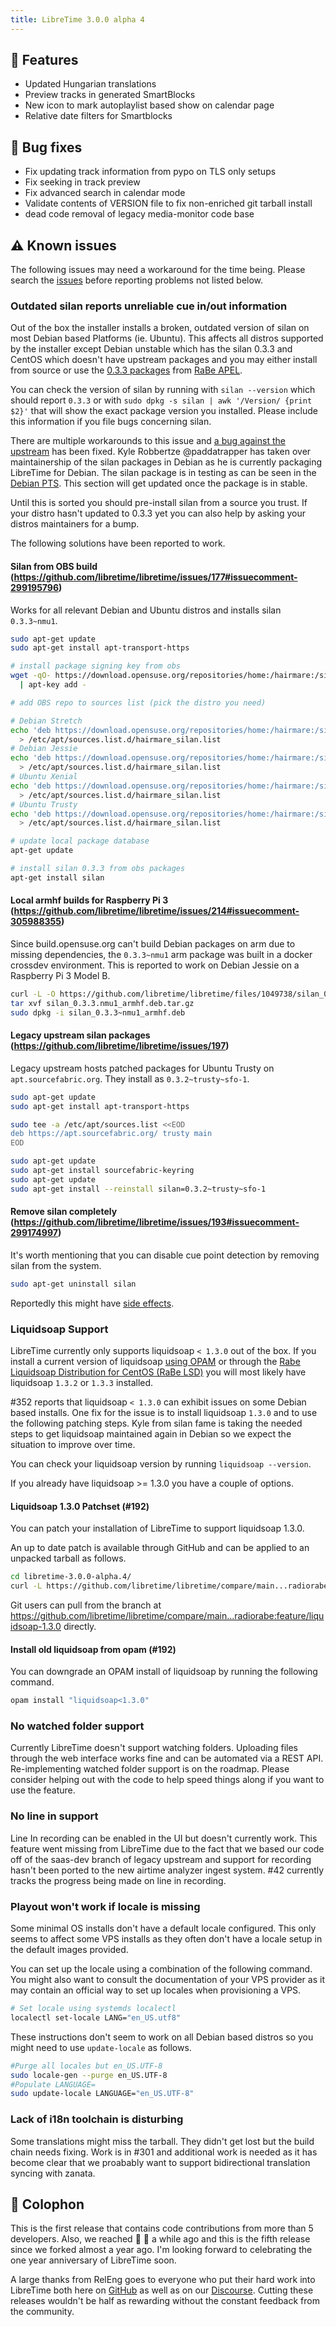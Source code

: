 ```yaml
---
title: LibreTime 3.0.0 alpha 4
---
```



<ReleaseHead date="2018-02-01" version="3.0.0-alpha.4"/>

## :rocket: Features

- Updated Hungarian translations
- Preview tracks in generated SmartBlocks
- New icon to mark autoplaylist based show on calendar page
- Relative date filters for Smartblocks

## :bug: Bug fixes

- Fix updating track information from pypo on TLS only setups
- Fix seeking in track preview
- Fix advanced search in calendar mode
- Validate contents of VERSION file to fix non-enriched git tarball install
- dead code removal of legacy media-monitor code base

## :warning: Known issues

The following issues may need a workaround for the time being. Please search the [issues](https://github.com/libretime/libretime/issues) before reporting problems not listed below.

### Outdated silan reports unreliable cue in/out information

Out of the box the installer installs a broken, outdated version of silan on most Debian based Platforms (ie. Ubuntu). This affects all distros supported by the installer except Debian unstable which has the silan 0.3.3 and CentOS which doesn't have upstream packages and you may either install from source or use the [0.3.3 packages](https://github.com/radiorabe/centos-rpm-silan) from [RaBe APEL](https://build.opensuse.org/project/show/home:radiorabe:audio).

You can check the version of silan by running with `silan --version` which should report `0.3.3` or with `sudo dpkg -s silan | awk '/Version/ {print $2}'` that will show the exact package version you installed. Please include this information if you file bugs concerning silan.

There are multiple workarounds to this issue and [a bug against the upstream](https://bugs.debian.org/cgi-bin/bugreport.cgi?bug=855319) has been fixed. Kyle Robbertze @paddatrapper has taken over maintainership of the silan packages in Debian as he is currently packaging LibreTime for Debian. The silan package is in testing as can be seen in the [Debian PTS](https://tracker.debian.org/pkg/silan). This section will get updated once the package is in stable.

Until this is sorted you should pre-install silan from a source you trust. If your distro hasn't updated to 0.3.3 yet you can also help by asking your distros maintainers for a bump.

The following solutions have been reported to work.

#### Silan from OBS build (https://github.com/libretime/libretime/issues/177#issuecomment-299195796)

Works for all relevant Debian and Ubuntu distros and installs silan `0.3.3~nmu1`.

```bash
sudo apt-get update
sudo apt-get install apt-transport-https

# install package signing key from obs
wget -qO- https://download.opensuse.org/repositories/home:/hairmare:/silan/Debian_7.0/Release.key \
  | apt-key add -

# add OBS repo to sources list (pick the distro you need)

# Debian Stretch
echo 'deb https://download.opensuse.org/repositories/home:/hairmare:/silan/Debian_9.0_standard/ ./' \
  > /etc/apt/sources.list.d/hairmare_silan.list
# Debian Jessie
echo 'deb https://download.opensuse.org/repositories/home:/hairmare:/silan/Debian_8.0 ./' \
  > /etc/apt/sources.list.d/hairmare_silan.list
# Ubuntu Xenial
echo 'deb https://download.opensuse.org/repositories/home:/hairmare:/silan/xUbuntu_16.04 ./' \
  > /etc/apt/sources.list.d/hairmare_silan.list
# Ubuntu Trusty
echo 'deb https://download.opensuse.org/repositories/home:/hairmare:/silan/xUbuntu_14.04 ./' \
  > /etc/apt/sources.list.d/hairmare_silan.list

# update local package database
apt-get update

# install silan 0.3.3 from obs packages
apt-get install silan
```

#### Local armhf builds for Raspberry Pi 3 (https://github.com/libretime/libretime/issues/214#issuecomment-305988355)

Since build.opensuse.org can't build Debian packages on arm due to missing dependencies, the `0.3.3~nmu1` arm package was built in a docker crossdev environment. This is reported to work on Debian Jessie on a Raspberry Pi 3 Model B.

```bash
curl -L -O https://github.com/libretime/libretime/files/1049738/silan_0.3.3.nmu1_armhf.deb.tar.gz
tar xvf silan_0.3.3.nmu1_armhf.deb.tar.gz
sudo dpkg -i silan_0.3.3~nmu1_armhf.deb
```

#### Legacy upstream silan packages (https://github.com/libretime/libretime/issues/197)

Legacy upstream hosts patched packages for Ubuntu Trusty on `apt.sourcefabric.org`. They install as `0.3.2~trusty~sfo-1`.

```bash
sudo apt-get update
sudo apt-get install apt-transport-https

sudo tee -a /etc/apt/sources.list <<EOD
deb https://apt.sourcefabric.org/ trusty main
EOD

sudo apt-get update
sudo apt-get install sourcefabric-keyring
sudo apt-get update
sudo apt-get install --reinstall silan=0.3.2~trusty~sfo-1
```

#### Remove silan completely (https://github.com/libretime/libretime/issues/193#issuecomment-299174997)

It's worth mentioning that you can disable cue point detection by removing silan from the system.

```bash
sudo apt-get uninstall silan
```

Reportedly this might have [side effects](https://github.com/libretime/libretime/issues/214#issuecomment-305748757).

### Liquidsoap Support

LibreTime currently only supports liquidsoap `< 1.3.0` out of the box. If you install a current version of liquidsoap [using OPAM](https://www.liquidsoap.info/) or through the [Rabe Liquidsoap Distribution for CentOS (RaBe LSD)](https://build.opensuse.org/project/show/home:radiorabe:liquidsoap) you will most likely have liquidsoap `1.3.2` or `1.3.3` installed.

#352 reports that liquidsoap `< 1.3.0` can exhibit issues on some Debian based installs. One fix for the issue is to install liquidsoap `1.3.0` and to use the following patching steps. Kyle from silan fame is taking the needed steps to get liquidsoap maintained again in Debian so we expect the situation to improve over time.

You can check your liquidsoap version by running `liquidsoap --version`.

If you already have liquidsoap >= 1.3.0 you have a couple of options.

#### Liquidsoap 1.3.0 Patchset (#192)

You can patch your installation of LibreTime to support liquidsoap 1.3.0.

An up to date patch is available through GitHub and can be applied to an unpacked tarball as follows.

```bash
cd libretime-3.0.0-alpha.4/
curl -L https://github.com/libretime/libretime/compare/main...radiorabe:feature/liquidsoap-1.3.0.patch | patch -p1
```

Git users can pull from the branch at https://github.com/libretime/libretime/compare/main...radiorabe:feature/liquidsoap-1.3.0 directly.

#### Install old liquidsoap from opam (#192)

You can downgrade an OPAM install of liquidsoap by running the following command.

```bash
opam install "liquidsoap<1.3.0"
```

### No watched folder support

Currently LibreTime doesn't support watching folders. Uploading files through the web interface works fine and can be automated via a REST API. Re-implementing watched folder support is on the roadmap. Please consider helping out with the code to help speed things along if you want to use the feature.

### No line in support

Line In recording can be enabled in the UI but doesn't currently work. This feature went missing from LibreTime due to the fact that we based our code off of the saas-dev branch of legacy upstream and support for recording hasn't been ported to the new airtime analyzer ingest system. #42 currently tracks the progress being made on line in recording.

### Playout won't work if locale is missing

Some minimal OS installs don't have a default locale configured. This only seems to affect some VPS installs as they often don't have a locale setup in the default images provided.

You can set up the locale using a combination of the following command. You might also want to consult the documentation of your VPS provider as it may contain an official way to set up locales when provisioning a VPS.

```bash
# Set locale using systemds localectl
localectl set-locale LANG="en_US.utf8"
```

These instructions don't seem to work on all Debian based distros so you might need to use `update-locale` as follows.

```bash
#Purge all locales but en_US.UTF-8
sudo locale-gen --purge en_US.UTF-8
#Populate LANGUAGE=
sudo update-locale LANGUAGE="en_US.UTF-8"
```

### Lack of i18n toolchain is disturbing

Some translations might miss the tarball. They didn't get lost but the build chain needs fixing. Work is in #301 and additional work is needed as it has become clear that we proabably want to support bidirectional translation syncing with zanata.

## :memo: Colophon

This is the first release that contains code contributions from more than 5 developers. Also, we reached :100: :star2: a while ago and this is the fifth release since we forked almost a year ago. I'm looking forward to celebrating the one year anniversary of LibreTime soon.

A large thanks from RelEng goes to everyone who put their hard work into LibreTime both here on [GitHub](https://github.com/libretime/libretime) as well as on our [Discourse](https://discourse.libretime.org/). Cutting these releases wouldn't be half as rewarding without the constant feedback from the community.
